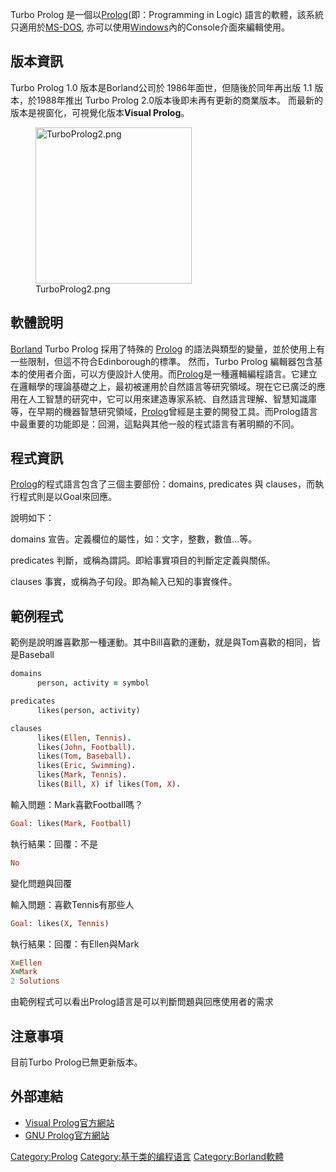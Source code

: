 {{Infobox software
| company_name = Borland軟體公司
| name                 = Turbo Prolog 
| company_logo =  [[File:Borland_logo.svg|150px]]
| latest release version = 2.0
| latest release date    = {{release date and age|1988}}
| programming language   = [[C語言|C語言]]及[[組合语言|組合语言]]
| operating system       = [[DOS|DOS]],[[Windows|Windows]]
| genre                  = [[Prolog|Prolog]],[[人工智慧|人工智慧]]
| license                = [[Commercial_Software|Commercial Software]]
| homepage = [http://www.borland.com/ www.borland.com]
| screenshot = [[File:TurboProlog1.png|200px]]
}}

Turbo Prolog 是一個以[[Prolog|Prolog]](即：Programming in Logic) 語言的軟體，該系統只適用於[[MS-DOS|MS-DOS]], 亦可以使用[[Windows|Windows]]內的Console介面來編輯使用。

== 版本資訊 ==
Turbo Prolog 1.0 版本是Borland公司於 1986年面世，但隨後於同年再出版 1.1 版本，於1988年推出 Turbo Prolog 2.0版本後即未再有更新的商業版本。 而最新的版本是視窗化，可視覺化版本'''Visual Prolog'''。

[[File:TurboProlog2.png|250px]]

== 軟體說明 ==
[[Borland|Borland]] Turbo Prolog 採用了特殊的 [[Prolog|Prolog]] 的語法與類型的變量，並於使用上有一些限制，但這不符合Edinborough的標準。 然而，Turbo Prolog 編輯器包含基本的使用者介面，可以方便設計人使用。而[[Prolog|Prolog]]是一種邏輯編程語言。它建立在邏輯學的理論基礎之上，最初被運用於自然語言等研究領域。現在它已廣泛的應用在人工智慧的研究中，它可以用來建造專家系統、自然語言理解、智慧知識庫等，在早期的機器智慧研究領域，[[Prolog|Prolog]]曾經是主要的開發工具。而Prolog語言中最重要的功能即是：回溯，這點與其他一般的程式語言有著明顯的不同。

== 程式資訊 ==
[[Prolog|Prolog]]的程式語言包含了三個主要部份：domains, predicates 與 clauses，而執行程式則是以Goal來回應。

說明如下：

domains 宣告。定義欄位的屬性，如：文字，整數，數值...等。

predicates 判斷，或稱為謂詞。即給事實項目的判斷定定義與關係。

clauses 事實，或稱為子句段。即為輸入已知的事實條件。

== 範例程式 ==
範例是說明誰喜歡那一種運動。其中Bill喜歡的運動，就是與Tom喜歡的相同，皆是Baseball
<syntaxhighlight lang="prolog">
domains
      person, activity = symbol

predicates
      likes(person, activity)

clauses
      likes(Ellen, Tennis).
      likes(John, Football).
      likes(Tom, Baseball).
      likes(Eric, Swimming).
      likes(Mark, Tennis).
      likes(Bill, X) if likes(Tom, X).
</syntaxhighlight>

輸入問題：Mark喜歡Football嗎？
<syntaxhighlight lang="prolog">
Goal: likes(Mark, Football)
</syntaxhighlight>

執行結果：回覆：不是
<syntaxhighlight lang="prolog">
No
</syntaxhighlight>

變化問題與回覆

輸入問題：喜歡Tennis有那些人
<syntaxhighlight lang="prolog">
Goal: likes(X, Tennis)
</syntaxhighlight>

執行結果：回覆：有Ellen與Mark
<syntaxhighlight lang="prolog">
X=Ellen
X=Mark
2 Solutions
</syntaxhighlight>

由範例程式可以看出Prolog語言是可以判斷問題與回應使用者的需求

==注意事項==
目前Turbo Prolog已無更新版本。

==外部連結==
* [http://www.visual-prolog.com/ Visual Prolog官方網站] {{Wayback|url=http://www.visual-prolog.com/ |date=20220413105119 }}
* [http://www.gprolog.org/ GNU Prolog官方網站] {{Wayback|url=http://www.gprolog.org/ |date=20210213010842 }}

[[Category:Prolog|Category:Prolog]]
[[Category:基于类的编程语言|Category:基于类的编程语言]]
[[Category:Borland軟體|Category:Borland軟體]]
